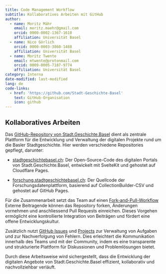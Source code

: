 ```yaml
---
title: Code Management Workflow
subtitle: Kollaboratives Arbeiten mit GitHub
author:
  - name: Moritz Mähr
    email: moritz.maehr@gmail.com
    orcid: 0000-0002-1367-1618
    affiliation: Universität Basel
  - name: Nico Görlich
    orcid: 0000-0003-3860-1488
    affiliation: Universität Basel
  - name: Moritz Twente
    email: mtwente@protonmail.com
    orcid: 0009-0005-7187-9774
    affiliation: Universität Basel
category: Interna
date-modified: last-modified
lang: de
code-links:
  - href: 'https://github.com/Stadt-Geschichte-Basel'
    text: GitHub-Organisation
    icon: github
---
```


## Kollaboratives Arbeiten

Das [GitHub-Repository von Stadt.Geschichte.Basel](https://github.com/Stadt-Geschichte-Basel/) dient als zentrale Plattform für die Entwicklung und Verwaltung der digitalen Projekte rund um die Basler Stadtgeschichte. Hier werden verschiedene Repositories gepflegt, darunter:

-   [stadtgeschichtebasel.ch](https://github.com/Stadt-Geschichte-Basel/stadtgeschichtebasel.ch): Der Open-Source-Code des digitalen Portals von Stadt.Geschichte.Basel, entwickelt mit SvelteKit und gehostet auf Cloudflare Pages.

-   [forschung.stadtgeschichtebasel.ch](https://github.com/Stadt-Geschichte-Basel/forschung.stadtgeschichtebasel.ch): Der Quellcode der Forschungsdatenplattform, basierend auf CollectionBuilder-CSV und gehostet auf GitHub Pages.

Für die Zusammenarbeit setzt das Team auf einen [Fork-and-Pull-Workflow](https://gist.github.com/Chaser324/ce0505fbed06b947d962) Externe Beitragende können das Repository forken, Änderungen vornehmen und anschliessend Pull Requests einreichen. Dieses Vorgehen ermöglicht eine kontrollierte Integration von Beiträgen und fördert eine offene Entwicklungskultur.

Zusätzlich nutzt [GitHub Issues](https://docs.github.com/en/issues) und [Projects](https://docs.github.com/en/issues/planning-and-tracking-with-projects/learning-about-projects/quickstart-for-projects) zur Verwaltung von Aufgaben und zur Nachverfolgung von Fehlern. Dies erleichtert die Kommunikation innerhalb des Teams und mit der Community, indem es eine transparente und strukturierte Plattform für Diskussionen und Problemlösungen bietet.

Durch diese Arbeitsweise wird sichergestellt, dass die Entwicklung der digitalen Angebote von Stadt.Geschichte.Basel effizient, kollaborativ und nachvollziehbar verläuft.